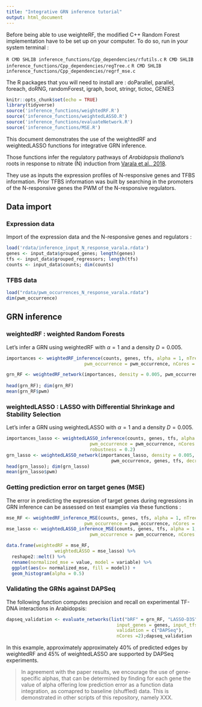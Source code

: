 ```yaml
---
title: "Integrative GRN inference tutorial"
output: html_document
---
```


Before being able to use weighteRF, the modified C++ Random Forest implementation have to be set up on your computer. To do so, run in your system terminal :

```R CMD SHLIB inference_functions/Cpp_dependencies/rfutils.c```
```R CMD SHLIB inference_functions/Cpp_dependencies/regTree.c```
```R CMD SHLIB inference_functions/Cpp_dependencies/regrf_mse.c```

The R packages that you will need to install are :
doParallel, parallel, foreach, doRNG, randomForest, igraph, boot, stringr, tictoc, GENIE3

```r
knitr::opts_chunk$set(echo = TRUE)
library(tidyverse)
source('inference_functions/weightedRF.R')
source('inference_functions/weightedLASSO.R')
source('inference_functions/evaluateNetwork.R')
source('inference_functions/MSE.R')
```

This document demonstrates the use of the weightedRF and weightedLASSO functions for integrative GRN inference.

Those functions infer the regulatory pathways of *Arabidopsis thaliana*'s roots in response to nitrate (N) induction from [Varala et al., 2018](https://www.ncbi.nlm.nih.gov/geo/query/acc.cgi?acc=GSE97500).

They use as inputs the expression profiles of N-responsive genes and TFBS information. 
Prior TFBS information was built by searching in the promoters of the N-responsive genes the PWM of the N-responsive regulators. 

## Data import

### Expression data

Import of the expression data and the N-responsive genes and regulators :

```r
load('rdata/inference_input_N_response_varala.rdata')
genes <- input_data$grouped_genes; length(genes)
tfs <- input_data$grouped_regressors; length(tfs)
counts <- input_data$counts; dim(counts)
```

### TFBS data


```r
load("rdata/pwm_occurrences_N_response_varala.rdata")
dim(pwm_occurrence)
```

## GRN inference


### weightedRF : weighted Random Forests

Let's infer a GRN using weightedRF with $\alpha=1$ and a density $D = 0.005$.

```r
importances <- weightedRF_inference(counts, genes, tfs, alpha = 1, nTrees = 1000,
                             pwm_occurrence = pwm_occurrence, nCores = 25)

grn_RF <- weightedRF_network(importances, density = 0.005, pwm_occurrence, genes, tfs)
  
head(grn_RF); dim(grn_RF)
mean(grn_RF$pwm)
```


### weightedLASSO : LASSO with Differential Shrinkage and Stability Selection

Let's infer a GRN using weightedLASSO with $\alpha=1$ and a density $D = 0.005$.

```r
importances_lasso <- weightedLASSO_inference(counts, genes, tfs, alpha = 1, N = 50,
                               pwm_occurrence = pwm_occurrence, nCores = 30, 
                               robustness = 0.2)
grn_lasso <- weightedLASSO_network(importances_lasso, density = 0.005, 
                                       pwm_occurrence, genes, tfs, decreasing = TRUE)
head(grn_lasso); dim(grn_lasso)
mean(grn_lasso$pwm)
```


### Getting prediction error on target genes (MSE)

The error in predicting the expression of target genes during regressions in GRN inference can be assessed on test examples via these functions :

```r
mse_RF <- weightedRF_inference_MSE(counts, genes, tfs, alpha = 1, nTrees = 1000,
                             pwm_occurrence = pwm_occurrence, nCores = 25)
mse_lasso <- weightedLASSO_inference_MSE(counts, genes, tfs, alpha = 1, N = 50,
                               pwm_occurrence = pwm_occurrence, nCores = 30)

data.frame(weightedRF = mse_RF,
                  weightedLASSO = mse_lasso) %>%
  reshape2::melt() %>%
  rename(normalized_mse = value, model = variable) %>%
  ggplot(aes(x= normalized_mse, fill = model)) +
  geom_histogram(alpha = 0.5)

```

### Validating the GRNs against DAPSeq

The following function computes precision and recall on experimental TF-DNA interactions in Arabidopsis:

```r
dapseq_validation <- evaluate_networks(list("bRF" = grn_RF, "LASSO-D3S" = grn_lasso), 
                                         input_genes = genes, input_tfs = tfs, 
                                         validation = c("DAPSeq"),
                                         nCores =2);dapseq_validation
```

In this example, approximately approximately 40% of predicted edges by weightedRF and 45% of weightedLASSO are supported by DAPSeq experiments.

> In agreement with the paper results, we encourage the use of gene-specific alphas, that can be determined by finding for each gene the value of alpha offering low prediction error as a function data integration, as comapred to baseline (shuffled) data. This is demonstrated in other scripts of this repository, namely XXX.

